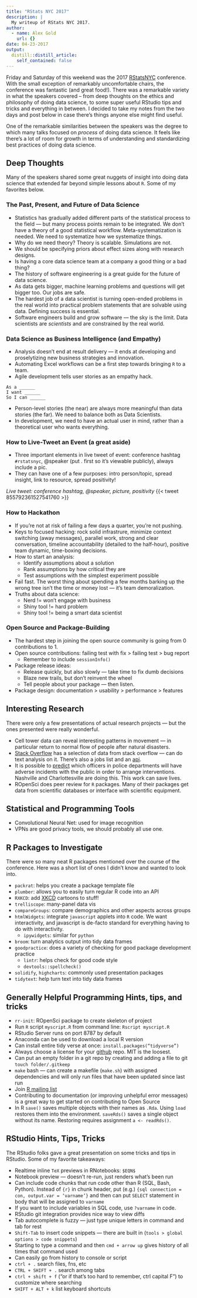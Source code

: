 ```yaml
---
title: "RStats NYC 2017"
description: |
  My writeup of RStats NYC 2017.
author:
  - name: Alex Gold
    url: {}
date: 04-23-2017
output:
  distill::distill_article:
    self_contained: false
---
```


Friday and Saturday of this weekend was the 2017 [RStatsNYC](http://www.rstats.nyc/) conference. With the small exception of remarkably uncomfortable chairs, the conference was fantastic (and great food!). There was a remarkable variety in what the speakers covered -- from deep thoughts on the ethics and philosophy of doing data science, to some super useful RStudio tips and tricks and everything in between. I decided to take my notes from the two days and post below in case there's things anyone else might find useful.

One of the remarkable similarities between the speakers was the degree to which many talks focused on _process_ of doing data science. It feels like there's a lot of room for growth in terms of understanding and standardizing best practices of doing data science.

## Deep Thoughts
Many of the speakers shared some great nuggets of insight into doing data science that extended far beyond simple lessons about `R`. Some of my favorites below. 

### The Past, Present, and Future of Data Science
* Statistics has gradually added different parts of the statistical process to the field — but many process points remain to be integrated. We don’t have a theory of a good statistical workflow. Meta-systematization is needed. We need to systematize how we systematize things.
* Why do we need theory? Theory is scalable. Simulations are not. 
* We should be specifying priors about effect sizes along with research designs.
* Is having a core data science team at a company a good thing or a bad thing?
* The history of software engineering is a great guide for the future of data science. 
* As data gets bigger, machine learning problems and questions will get bigger too. Our jobs are safe.
* The hardest job of a data scientist is turning open-ended problems in the real world into practical problem statements that are solvable using data. Defining success is essential.
* Software engineers build and grow software — the sky is the limit. Data scientists are _scientists_ and are constrained by the real world.

### Data Science as Business Intelligence (and Empathy)
* Analysis doesn’t end at result delivery — it ends at developing and proselytizing new business strategies and innovation.
* Automating Excel workflows can be a first step towards bringing `R` to a team.
* Agile development tells user stories as an empathy hack. 
```
As a ______
I want ______
So I can ______ 
```
* Person-level stories (the near) are always more meaningful than data stories (the far). We need to balance both as Data Scientists.
* In development, we need to have an actual user in mind, rather than a theoretical user who wants everything.

### How to Live-Tweet an Event (a great aside)
* Three important elements in live tweet of event: conference hashtag `#rstatsnyc`, @speaker (put . first so it’s viewable publicly), always include a pic.
* They can have one of a few purposes: intro person/topic, spread insight, link to resource, spread positivity!

_Live tweet: conference hashtag, @speaker, picture, positivity_
{{< tweet 855792361527541760 >}}

### How to Hackathon
* If you’re not at risk of failing a few days a quarter, you’re not pushing.
* Keys to focused hacking: rock solid infrastrure, minimize context switching (away messages), parallel work, strong and clear conversation, timeline accountability (detailed to the half-hour), positive team dynamic, time-boxing decisions.
* How to start an analysis:
	* Identify assumptions about a solution
	* Rank assumptions by how critical they are
	* Test assumptions with the simplest experiment possible
* Fail fast. The worst thing about spending a few months barking up the wrong tree isn’t the time or money lost — it’s team demoralization.
* Truths about data science:
	* Nerd != won’t engage with business
	* Shiny tool != hard problem
	* Shiny tool != being a smart data scientist
	
### Open Source and Package-Building
* The hardest step in joining the open source community is going from 0 contributions to 1.
* Open source contributions: failing test with fix > failing test > bug report
	* Remember to include `sessionInfo()`
* Package release ideas: 
	* Release quickly, but also slowly — take time to fix dumb decisions
	* Blaze new trails, but don’t reinvent the wheel
	* Tell people about your package — then listen. 
* Package design: documentation > usability > performance > features

## Interesting Research
There were only a few presentations of actual research projects — but the ones presented were really wonderful.

* Cell tower data can reveal interesting patterns in movement — in particular return to normal flow of people after natural disasters.
* [Stack Overflow](http://www.kaggle.com/stackoverflow) has a selection of data from stack overflow — can do text analysis on it. There’s also a jobs list and an [api](http://www.api.stackoverflow.com).
* It is possible to [predict](https://dssg.uchicago.edu/project/early-intervention-system-for-adverse-police-interactions/) which officers in police departments will have adverse incidents with the public in order to arrange interventions. Nashville and Charlottesville are doing this. This work can save lives.
* ROpenSci does peer review for `R` packages. Many of their packages get data from scientific databases or interface with scientific equipment.

## Statistical and Programming Tools
* Convolutional Neural Net: used for image recognition
* VPNs are good privacy tools, we should probably all use one.

## R Packages to Investigate
There were so many neat R packages mentioned over the course of the conference. Here was a short list of ones I didn’t know and wanted to look into.

* `packrat`: helps you create a package template file
* `plumber`: allows you to easily turn regular R code into an API
* `RXKCD`: add [XKCD](http://www.xkcd.com) cartoons to stuff!
* `trelliscope`: many-panel data vis
* `compareGroups`: compare demographics and other aspects across groups
* `htmlWidgets`: integrate `javascript` applets into `R` code. We want interactivity, and javascript is de-facto standard for everything having to do with interactivity.
	* `ipywidgets`: similar for `python`
* `broom`: turn analytics output into tidy data frames
* `goodpractice`: does a variety of checking for good package development practice
	* `lintr`: helps check for good code style
	* `devtools::spellcheck()`
* `solidify`, `highcharts`: commonly used presentation packages
* `tidytext`: help turn text into tidy data frames

## Generally Helpful Programming Hints, tips, and tricks

* `rr-init`: ROpenSci package to create skeleton of project
* Run `R` script `myscript.R` from command line: `Rscript myscript.R`
* RStudio Server runs on port 8787 by default
* Anaconda can be used to download a local R version
* Can install entire tidy verse at once: `install.packages(“tidyverse”)`
* Always choose a license for your [github](http://www.github.com) repo. MIT is the loosest.
* Can put an empty folder in a git repo by creating and adding a file to git `touch folder/.gitkeep`
* `make` bash — can create a makefile (`make.sh`) with assigned dependencies and will only run files that have been updated since last run
* Join [R mailing list](http://www.r-project.org/mail.html)
* Contributing to documentation (or improving unhelpful error messages) is a great way to get started on contributing to Open Source
* In R `save()` saves multiple objects with their names as `.Rda`. Using `load` restores them into the environment. `saveRds()` saves a single object without its name. Restoring requires assignment `a <- readRds()`.

## RStudio Hints, Tips, Tricks
The RStudio folks gave a great presentation on some tricks and tips in RStudio. Some of my favorite takeaways: 

* Realtime inline `TeX` previews in RNotebooks: `$EQN$`
* Notebook preview — doesn’t re-run, just renders what’s been run
* Can include code chunks that run code other than R (SQL, Bash, Python). Instead of `{r}` in chunk header, put (e.g.) `{sql connection = con, output.var = ‘varname’}` and then can put `SELECT` statement in body that will be assigned to `varname`
* If you want to include variables in SQL code, use `?varname` in code.
* RStudio git integration provides nice way to view diffs
* Tab autocomplete is fuzzy — just type unique letters in command and tab for rest
* `Shift-Tab` to insert code snippets — there are built in (`tools > global options > code snippets`)
* Starting to type a command and then `cmd + arrow up` gives history of all times that command used
* Can easily go from history to console or script
* `ctrl + .` search files, fns, etc
* `CTRL + SHIFT + .` search among tabs
* `ctrl + shift + f` (“or if that’s too hard to remember, ctrl capital F”) to customize where searching
* `SHIFT + ALT + k` list keyboard shortcuts
